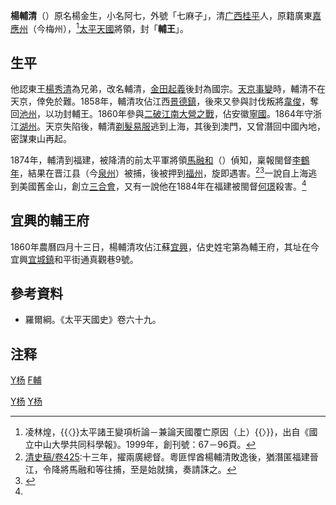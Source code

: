 '''楊輔清'''（{{bd|？||1874年|catIdx=Yang,杨}}）原名楊金生，小名阿七，外號「七麻子」，清[[广西|广西]][[桂平|桂平]]人，原籍廣東[[嘉應州|嘉應州]]（今梅州），<ref name="ref1">凌林煌，{{〈}}太平諸王變項析論－兼論天國覆亡原因（上）{{〉}}，出自《國立中山大學共同科學報》。1999年，創刊號：67－96頁。</ref>[[太平天國|太平天國]]將領，封「'''輔王'''」。

== 生平 ==

他認東王[[楊秀清|楊秀清]]為兄弟，改名輔清，[[金田起義|金田起義]]後封為國宗。[[天京事變|天京事變]]時，輔清不在天京，倖免於難。1858年，輔清攻佔江西[[景德鎮|景德鎮]]，後來又參與討伐叛將[[韋俊|韋俊]]，奪回[[池州|池州]]，以功封輔王。1860年參與[[太平军二破江南大营|二破江南大營之戰]]，佔安徽[[寧國|寧國]]。1864年守浙江[[湖州|湖州]]。天京失陷後，輔清[[剃髮易服|剃髮易服]]逃到上海，其後到澳門，又曾潛回中國內地，密謀東山再起。

1874年，輔清到福建，被降清的前太平軍將領[[馬融和|馬融和]]（{{Fact|time=2007-08-26T14:31:15Z|時在福建陸路[[提督|提督]]署任職}}）偵知，稟報閩督[[李鶴年|李鶴年]]，結果在晋江县（今[[泉州|泉州]]）被捕，後被押到[[福州|福州]]，旋即遇害。<ref>[[:s:清史稿/卷425|清史稿/卷425]]:十三年，擢兩廣總督。粵匪悍酋楊輔清敗逸後，猶潛匿福建晉江，令降將馬融和等往捕，至是始就擒，奏請誅之。</ref><ref>{{cite book | url=http://www.qzsfzw.fjqz.gov.cn/szfzg/gcsx/wszl/201803/t20180320_83452.htm | title=晋江文史资料第十五辑 | chapter=辅王杨辅清在晋江被捕考略 | author=郑梦星 | year=2016年 | pages=140,142 | access-date=2019-01-21 | archive-url=https://web.archive.org/web/20190121121837/http://www.qzsfzw.fjqz.gov.cn/szfzg/gcsx/wszl/201803/t20180320_83452.htm | archive-date=2019-01-21 | dead-url=yes }}</ref>一說自上海逃到美國舊金山，創立[[三合會|三合會]]，又有一說他在1884年在福建被閩督[[何璟|何璟]]殺害。<ref name="ref1"/>

==宜興的輔王府==
1860年農曆四月十三日，楊輔清攻佔江蘇[[宜興|宜興]]，佔史姓宅第為輔王府，其址在今宜興[[宜城鎮|宜城鎮]]和平街通真觀巷9號。{{Fact|time=2007-08-26T14:31:15Z}}
{{文庫|干王洪仁玕等勸諭清朝官兵棄暗投明檄}}

==參考資料==
*羅爾綱。《太平天國史》卷六十九。

== 注释 ==

<div class="references-small">
<references/>
</div>
{{太平天国|nocat}}

[[category:太平天国诸王|Y杨]]
[[category:楊姓|F輔]]
[[Category:梅县人|Y杨]]
[[Category:桂平人|Y杨]]